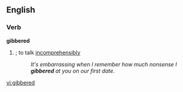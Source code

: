 ==English==

===Verb===
'''gibbered'''

# {{past of|[[gibber]]|nodot=t}}; to talk [[incomprehensibly]]
#:''It's embarrassing when I remember how much nonsense I '''gibbered''' at you on our first date.''

[[vi:gibbered]]